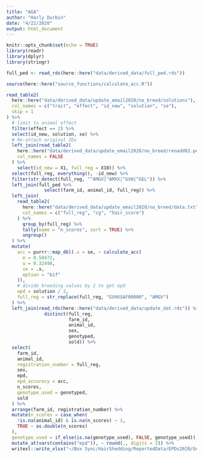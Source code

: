 ```yaml
---
title: "AGA"
author: "Harly Durbin"
date: "4/22/2020"
output: html_document
---
```


```r
knitr::opts_chunk$set(echo = TRUE)
library(readr)
library(dplyr)
library(stringr)
```

```r
full_ped <- read_rds(here::here("data/derived_data/full_ped.rds"))
```

```r
source(here::here("source_functions/calculate_acc.R"))
```


```r
read_table2(
  here::here("data/derived_data/update_email2020/no_breed/solutions"),
  col_names = c("trait", "effect", "id_new", "solution", "se"),
  skip = 1
) %>%
  # limit to animal effect
  filter(effect == 2) %>%
  select(id_new, solution, se) %>%
  # Re-attach original IDs
  left_join(read_table2(
    here::here("data/derived_data/update_email2020/no_breed/renadd02.ped"),
    col_names = FALSE
  ) %>%
    select(id_new = X1, full_reg = X10)) %>%
  select(full_reg, everything(), -id_new) %>%
  filter(str_detect(full_reg, "^AMGV|^AMXX|^GVH|^GEL")) %>%
  left_join(full_ped %>%
              select(farm_id, animal_id, full_reg)) %>%
  left_join(
    read_table2(
      here::here("data/derived_data/update_email2020/no_breed/data.txt"),
      col_names = c("full_reg", "cg", "hair_score")
    ) %>%
      group_by(full_reg) %>%
      tally(name = "n_scores", sort = TRUE) %>%
      ungroup()
  ) %>%
  mutate(
    acc = purrr::map_dbl(.x = se, ~ calculate_acc(
      e = 0.50472,
      u = 0.32498,
      se = .x,
      option = "bif"
    )),
    # divide breeding values by 2 to get epd
    epd = solution / 2,
    full_reg = str_replace(full_reg, "GVHUSAF00000", "AMGV")
  ) %>%
  left_join(read_rds(here::here("data/derived_data/update_dat.rds")) %>%
              distinct(full_reg,
                       farm_id,
                       animal_id,
                       sex,
                       genotyped, 
                       sold)) %>%
  select(
    farm_id,
    animal_id,
    registration_number = full_reg,
    sex,
    epd,
    epd_accuracy = acc,
    n_scores,
    genotype_used = genotyped,
    sold
  ) %>%
  arrange(farm_id, registration_number) %>%
  mutate(n_scores = case_when(
    !is.na(animal_id) & is.na(n_scores) ~ 1,
    TRUE ~ as.double(n_scores)
  ),
  genotype_used = if_else(is.na(genotype_used), FALSE, genotype_used)) %>%
  mutate_at(vars(contains("epd")), ~ round(., digits = 2)) %>% 
  writexl::write_xlsx("~/Box Sync/HairShedding/ReportedData/EPDs2020/Gelbvieh_April2020EPDs.xlsx")
```

